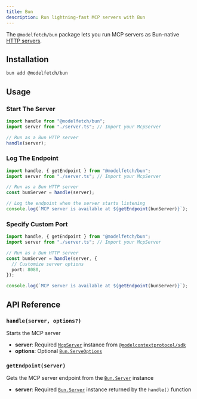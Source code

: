 ```yaml
---
title: Bun
description: Run lightning-fast MCP servers with Bun
---
```


The `@modelfetch/bun` package lets you run MCP servers as Bun-native [HTTP servers](https://bun.sh/docs/api/http).

## Installation

```bash title="Terminal"
bun add @modelfetch/bun
```

## Usage

### Start The Server

```typescript title="src/index.ts"
import handle from "@modelfetch/bun";
import server from "./server.ts"; // Import your McpServer

// Run as a Bun HTTP server
handle(server);
```

### Log The Endpoint

```typescript title="src/index.ts"
import handle, { getEndpoint } from "@modelfetch/bun";
import server from "./server.ts"; // Import your McpServer

// Run as a Bun HTTP server
const bunServer = handle(server);

// Log the endpoint when the server starts listening
console.log(`MCP server is available at ${getEndpoint(bunServer)}`);
```

### Specify Custom Port

```typescript title="src/index.ts"
import handle, { getEndpoint } from "@modelfetch/bun";
import server from "./server.ts"; // Import your McpServer

// Run as a Bun HTTP server
const bunServer = handle(server, {
  // Customize server options
  port: 8080,
});

console.log(`MCP server is available at ${getEndpoint(bunServer)}`);
```

## API Reference

### `handle(server, options?)`

Starts the MCP server

- **server**: Required [`McpServer`](https://github.com/modelcontextprotocol/typescript-sdk?tab=readme-ov-file#server) instance from [`@modelcontextprotocol/sdk`](https://github.com/modelcontextprotocol/typescript-sdk)
- **options**: Optional [`Bun.ServeOptions`](https://bun.sh/reference/bun/ServeOptions)

### `getEndpoint(server)`

Gets the MCP server endpoint from the [`Bun.Server`](https://bun.sh/reference/bun/Server) instance

- **server**: Required [`Bun.Server`](https://bun.sh/reference/bun/Server) instance returned by the `handle()` function
